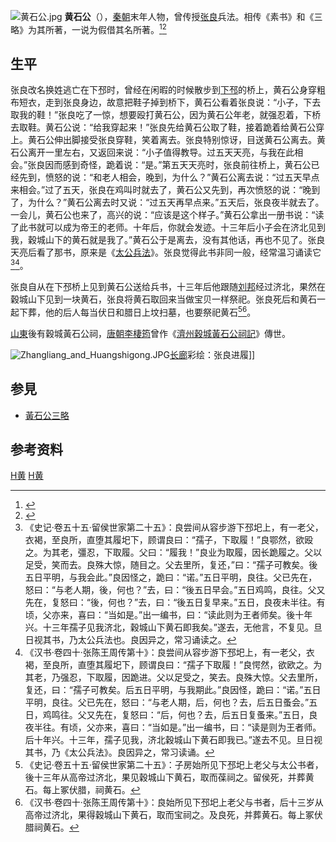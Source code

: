[[File:黄石公.jpg|thumb]]
'''黄石公'''（{{bd|？||？||catIdx=H黄}}），[[秦朝|秦朝]]末年人物，曾传授[[张良|张良]]兵法。相传《素书》和《三略》为其所著，一说为假借其名所著。<ref>{{Cite web|title=素书 - 维基文库，自由的图书馆|url=https://zh.wikisource.org/zh-hans/%E7%B4%A0%E6%9B%B8|accessdate=2019-06-16|work=zh.wikisource.org|archive-date=2020-04-17|archive-url=https://web.archive.org/web/20200417085948/https://zh.wikisource.org/zh-hans/%E7%B4%A0%E6%9B%B8|dead-url=no}}</ref><ref>{{Cite web|title=三略 - 维基文库，自由的图书馆|url=https://zh.wikisource.org/wiki/%E4%B8%89%E7%95%A5|accessdate=2019-06-16|work=zh.wikisource.org|archive-date=2020-11-03|archive-url=https://web.archive.org/web/20201103074127/https://zh.wikisource.org/wiki/%E4%B8%89%E7%95%A5|dead-url=no}}</ref>

== 生平==
张良改名换姓逃亡在下邳时，曾经在闲暇的时候散步到[[下邳|下邳]]的桥上，黄石公身穿粗布短衣，走到张良身边，故意把鞋子掉到桥下，黄石公看着张良说：“小子，下去取我的鞋！”张良吃了一惊，想要殴打黄石公，因为黄石公年老，就强忍着，下桥去取鞋。黄石公说：“给我穿起来！”张良先给黄石公取了鞋，接着跪着给黄石公穿上。黄石公伸出脚接受张良穿鞋，笑着离去。张良特别惊讶，目送黄石公离去。黄石公离开一里左右，又返回来说：“小子值得教导。过五天天亮，与我在此相会。”张良因而感到奇怪，跪着说：“是。”第五天天亮时，张良前往桥上，黄石公已经先到，愤怒的说：“和老人相会，晚到，为什么？”黄石公离去说：“过五天早点来相会。”过了五天，张良在鸡叫时就去了，黄石公又先到，再次愤怒的说：“晚到了，为什么？”黄石公离去时又说：“过五天再早点来。”五天后，张良夜半就去了。一会儿，黄石公也来了，高兴的说：“应该是这个样子。”黄石公拿出一册书说：“读了此书就可以成为帝王的老师。十年后，你就会发迹。十三年后小子会在济北见到我，穀城山下的黄石就是我了。”黄石公于是离去，没有其他话，再也不见了。张良天亮后看了那书，原来是《[[太公兵法|太公兵法]]》。张良觉得此书非同一般，经常温习诵读它<ref>《史记·卷五十五·留侯世家第二十五》：良尝间从容步游下邳圯上，有一老父，衣褐，至良所，直堕其履圯下，顾谓良曰：“孺子，下取履！”良鄂然，欲殴之。为其老，彊忍，下取履。父曰：“履我！”良业为取履，因长跪履之。父以足受，笑而去。良殊大惊，随目之。父去里所，复还，”曰：“孺子可教矣。後五日平明，与我会此。”良因怪之，跪曰：“诺。”五日平明，良往。父已先在，怒曰：“与老人期，後，何也？”去，曰：“後五日早会。”五日鸡鸣，良往。父又先在，复怒曰：“後，何也？”去，曰：“後五日复早来。”五日，良夜未半往。有顷，父亦来，喜曰：“当如是。”出一编书，曰：“读此则为王者师矣。後十年兴。十三年孺子见我济北，穀城山下黄石即我矣。”遂去，无他言，不复见。旦日视其书，乃太公兵法也。良因异之，常习诵读之。</ref><ref>《汉书·卷四十·张陈王周传第十》：良尝间从容步游下邳圯上，有一老父，衣褐，至良所，直堕其履圯下，顾谓良曰：“孺子下取履！”良愕然，欲欧之。为其老，乃强忍，下取履，因跪进。父以足受之，笑去。良殊大惊。父去里所，复还，曰：“孺子可教矣。后五日平明，与我期此。”良因怪，跪曰：“诺。”五日平明，良往。父已先在，怒曰：“与老人期，后，何也？去，后五日蚤会。”五日，鸡鸣往。父又先在，复怒曰：“后，何也？去，后五日复蚤来。”五日，良夜半往。有顷，父亦来，喜曰：“当如是。”出一编书，曰：“读是则为王者师。后十年兴。十三年，孺子见我，济北穀城山下黄石即我已。”遂去不见。旦日视其书，乃《太公兵法》。良因异之，常习读诵。</ref>。

张良自从在下邳桥上见到黄石公送给兵书，十三年后他跟随[[刘邦|刘邦]]经过济北，果然在穀城山下见到一块黄石，张良将黄石取回来当做宝贝一样祭祀。张良死后和黄石一起下葬，他的后人每当伏日和腊日上坟扫墓，也要祭祀黄石<ref>《史记·卷五十五·留侯世家第二十五》：子房始所见下邳圯上老父与太公书者，後十三年从高帝过济北，果见穀城山下黄石，取而葆祠之。留侯死，并葬黄石。每上冢伏腊，祠黄石。</ref><ref>《汉书·卷四十·张陈王周传第十》：良始所见下邳圯上老父与书者，后十三岁从高帝过济北，果得穀城山下黄石，取而宝祠之。及良死，并葬黄石。每上冢伏腊祠黄石。</ref>。

[[山東|山東]]後有穀城黃石公祠，[[唐朝|唐朝]][[李棲筠|李棲筠]]曾作《[[s:濟州穀城黃石公祠記|濟州穀城黃石公祠記]]》傳世。

[[File:Zhangliang_and_Huangshigong.JPG|thumb]][[长廊|长廊]]彩绘：张良进履]]
{{道家}}

== 参見 ==
*[[黃石公三略|黃石公三略]]

== 参考资料 ==
{{reflist}}

[[Category:道教神祇|H黄]]
[[Category:文学角色|H黄]]